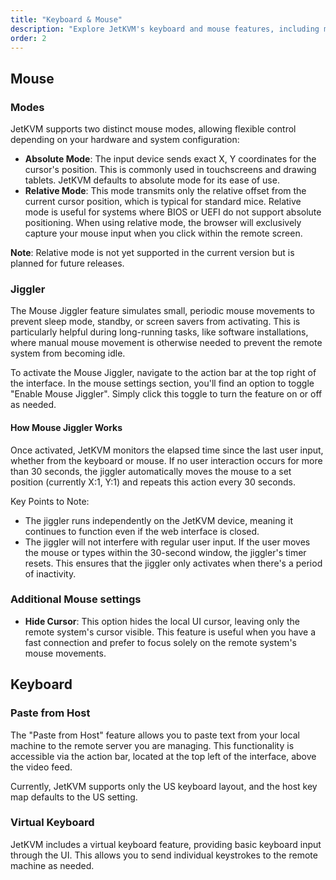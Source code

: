 ```yaml
---
title: "Keyboard & Mouse"
description: "Explore JetKVM's keyboard and mouse features, including mouse modes, the Mouse Jiggler function, and virtual keyboard options. Learn how to optimize your remote input experience for various scenarios."
order: 2
---
```


## Mouse

### Modes

JetKVM supports two distinct mouse modes, allowing flexible control depending on your hardware and system configuration:

- **Absolute Mode**: The input device sends exact X, Y coordinates for the cursor's position. This is commonly used in touchscreens and drawing tablets. JetKVM defaults to absolute mode for its ease of use.
- **Relative Mode**: This mode transmits only the relative offset from the current cursor position, which is typical for standard mice. Relative mode is useful for systems where BIOS or UEFI do not support absolute positioning. When using relative mode, the browser will exclusively capture your mouse input when you click within the remote screen.

**Note**: Relative mode is not yet supported in the current version but is planned for future releases.

### Jiggler

The Mouse Jiggler feature simulates small, periodic mouse movements to prevent sleep mode, standby, or screen savers from activating. This is particularly helpful during long-running tasks, like software installations, where manual mouse movement is otherwise needed to prevent the remote system from becoming idle.

To activate the Mouse Jiggler, navigate to the action bar at the top right of the interface. In the mouse settings section, you'll find an option to toggle "Enable Mouse Jiggler". Simply click this toggle to turn the feature on or off as needed.

#### How Mouse Jiggler Works

Once activated, JetKVM monitors the elapsed time since the last user input, whether from the keyboard or mouse. If no user interaction occurs for more than 30 seconds, the jiggler automatically moves the mouse to a set position (currently X:1, Y:1) and repeats this action every 30 seconds.

Key Points to Note:

- The jiggler runs independently on the JetKVM device, meaning it continues to function even if the web interface is closed.
- The jiggler will not interfere with regular user input. If the user moves the mouse or types within the 30-second window, the jiggler's timer resets. This ensures that the jiggler only activates when there's a period of inactivity.

### Additional Mouse settings

- **Hide Cursor**: This option hides the local UI cursor, leaving only the remote system's cursor visible. This feature is useful when you have a fast connection and prefer to focus solely on the remote system's mouse movements.

## Keyboard

### Paste from Host

The "Paste from Host" feature allows you to paste text from your local machine to the remote server you are managing. This functionality is accessible via the action bar, located at the top left of the interface, above the video feed.

Currently, JetKVM supports only the US keyboard layout, and the host key map defaults to the US setting.

### Virtual Keyboard

JetKVM includes a virtual keyboard feature, providing basic keyboard input through the UI. This allows you to send individual keystrokes to the remote machine as needed.
